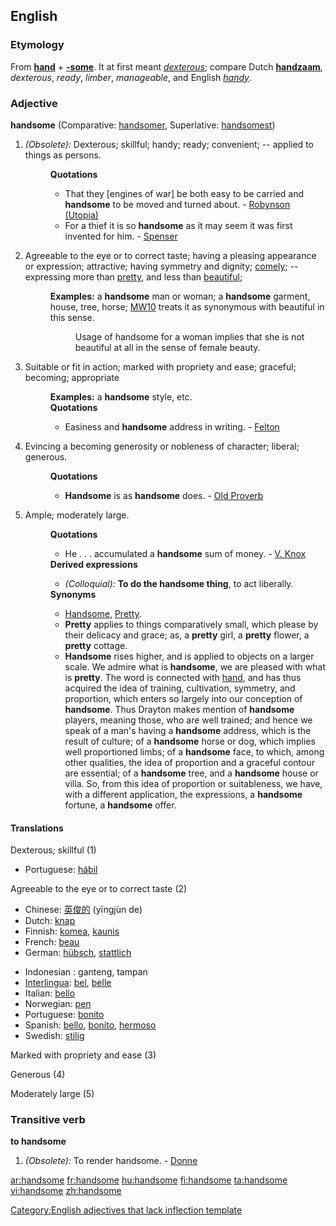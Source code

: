 ==English==
===Etymology===
From '''[[hand]]''' + '''[[-some]]'''. It at first meant ''[[dexterous]]''; compare Dutch '''[[handzaam]]''', ''dexterous'', ''ready'', ''limber'', ''manageable'', and English ''[[handy]]''.

===Adjective===
'''handsome''' (Comparative: [[handsomer]], Superlative: [[handsomest]])
#''(Obsolete):'' Dexterous; skillful; handy; ready; convenient; -- applied to things as persons. 
#:'''Quotations'''
#:*That they [engines of war] be both easy to be carried and '''handsome''' to be moved and turned about. - [[Robynson (Utopia)]]
#:*For a thief it is so '''handsome''' as it may seem it was first invented for him. - [[Spenser]]
#Agreeable to the eye or to correct taste; having a pleasing appearance or expression; attractive; having symmetry and dignity; [[comely]]; -- expressing more than [[pretty]], and less than [[beautiful]]; 
#:'''Examples:''' a '''handsome''' man or woman; a '''handsome''' garment, house, tree, horse; [[MW10]] treats it as synonymous with beautiful in this sense.
#::Usage of handsome for a woman implies that she is not beautiful at all in the sense of female beauty. 
#Suitable or fit in action; marked with propriety and ease; graceful; becoming; appropriate
#:'''Examples:'''  a '''handsome''' style, etc.
#:'''Quotations'''
#:*Easiness and '''handsome''' address in writing. - [[Felton]]
#Evincing a becoming generosity or nobleness of character; liberal; generous.
#:'''Quotations'''
#:*'''Handsome''' is as '''handsome''' does. - [[Old Proverb]]
#Ample; moderately large.
#:'''Quotations'''
#:*He . . . accumulated a '''handsome''' sum of money. - [[V. Knox]]
#:'''Derived expressions'''
#:*''(Colloquial):'' '''To do the handsome thing''', to act liberally. 
#:'''Synonyms'''
#:*[[Handsome]], [[Pretty]].
#:*'''Pretty''' applies to things comparatively small, which please by their delicacy and grace; as, a '''pretty''' girl, a '''pretty''' flower, a '''pretty''' cottage.
#:*'''Handsome''' rises higher, and is applied to objects on a larger scale. We admire what is '''handsome''', we are pleased with what is '''pretty'''. The word is connected with [[hand]], and has thus acquired the idea of training, cultivation, symmetry, and proportion, which enters so largely into our conception of '''handsome'''. Thus Drayton makes mention of '''handsome''' players, meaning those, who are well trained; and hence we speak of a man's having a '''handsome''' address, which is the result of culture; of a '''handsome''' horse or dog, which implies well proportioned limbs; of a '''handsome''' face, to which, among other qualities, the idea of proportion and a graceful contour are essential; of a '''handsome''' tree, and a '''handsome''' house or villa. So, from this idea of proportion or suitableness, we have, with a different application, the expressions, a '''handsome''' fortune, a '''handsome''' offer.

====Translations====
;Dexterous; skillful (1)
{{top}}
*Portuguese: [[hábil]]
{{mid}}
{{bottom}}

;Agreeable to the eye or to correct taste (2)
{{top}}
*Chinese: [[英俊的]] (yīngjùn de)
*Dutch: [[knap]]
*Finnish: [[komea]], [[kaunis]]
*French: [[beau]]
*German: [[hübsch]], [[stattlich]]
{{mid}}
*Indonesian : ganteng, tampan
*[[Interlingua]]: [[bel]], [[belle]]
*Italian: [[bello]]
*Norwegian: [[pen]]
*Portuguese: [[bonito]]
*Spanish: [[bello]], [[bonito]], [[hermoso]]
*Swedish: [[stilig]]
{{bottom}}

;Marked with propriety and ease (3)
{{top}}
{{mid}}
{{bottom}}

;Generous (4)
{{top}}
{{mid}}
{{bottom}}

;Moderately large (5)
{{top}}
{{mid}}
{{bottom}}

===Transitive verb===
'''to handsome'''
#''(Obsolete):''  To render handsome. - [[Donne]]

[[Category:English adjectives that lack inflection template]]

[[ar:handsome]]
[[fr:handsome]]
[[hu:handsome]]
[[fi:handsome]]
[[ta:handsome]]
[[vi:handsome]]
[[zh:handsome]]